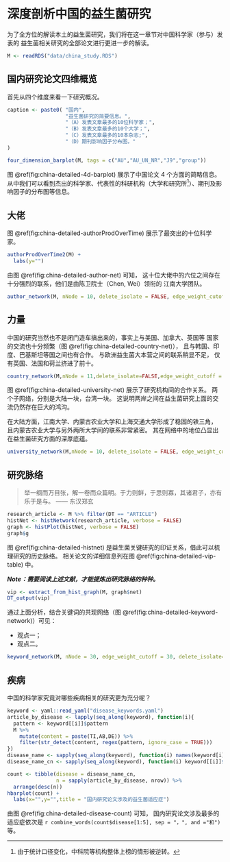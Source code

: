 # 深度剖析中国的益生菌研究 {#china-detailed}

为了全方位的解读本土的益生菌研究，我们将在这一章节对中国科学家（参与）发表的
益生菌相关研究的全部论文进行更进一步的解读。


```r
M <- readRDS("data/china_study.RDS")
```

## 国内研究论文四维概览

首先从四个维度来看一下研究概况。

```r
caption <- paste0( "国内",
                   "益生菌研究的简要信息。",
                   "（A）发表文章最多的10位科学家；",
                   "（B）发表文章最多的10个大学；",
                   "（C）发表文章最多的10本杂志;",  
                   "（D）期刊影响因子分布图。"
)
```

```r
four_dimension_barplot(M, tags = c("AU","AU_UN_NR","J9","group"))
```
图 \@ref(fig:china-detailed-4d-barplot) 展示了中国论文 4 个方面的简略信息。
从中我们可以看到杰出的科学家、代表性的科研机构（大学和研究所[^only-univ]）、期刊及影响因子的分布图等信息。

[^only-univ]: 由于统计口径变化，中科院等机构整体上榜的情形被逆转。

## 大佬

图 \@ref(fig:china-detailed-authorProdOverTime) 展示了最突出的十位科学家。

```r
authorProdOverTime2(M) +
  labs(y="")
```
由图 \@ref(fig:china-detailed-author-net) 可知，
这十位大佬中的六位之间存在十分强烈的联系，他们是由陈卫院士（Chen, Wei）领衔的
江南大学团队。

```r
author_network(M, nNode = 10, delete_isolate = FALSE, edge_weight_cutoff = 10)
```

## 力量


中国的研究当然也不是闭门造车搞出来的，事实上与美国、加拿大、英国等
国家的交流也十分频繁（图 \@ref(fig:china-detailed-country-net)），
且与韩国、印度、巴基斯坦等国之间也有合作。
与欧洲益生菌大本营之间的联系稍显不足，
仅有英国、法国和荷兰挤进了前十。

```r
country_network(M,nNode = 11,delete_isolate=FALSE,edge_weight_cutoff = 8)
```

图 \@ref(fig:china-detailed-university-net) 展示了研究机构间的合作关系。
两个子网络，分别是大陆一块，台湾一块。
这说明两岸之间在益生菌研究上面的交流仍然存在巨大的鸿沟。

在大陆方面，江南大学、内蒙古农业大学和上海交通大学形成了稳固的铁三角，
且内蒙古农业大学与另外两所大学间的联系非常紧密。
其在网络中的地位凸显出在益生菌研究方面的深厚底蕴。

```r
university_network(M,nNode = 10, delete_isolate = FALSE, edge_weight_cutoff = 2)
```



## 研究脉络

> 举一纲而万目张，解一卷而众篇明。于力则鲜，于思则寡，其诸君子，亦有乐于是与。
> —— 东汉郑玄

```r
research_article <- M %>% filter(DT == "ARTICLE")
histNet <- histNetwork(research_article, verbose = FALSE)
graph <- histPlot(histNet, verbose = FALSE)
graph$g
```

图 \@ref(fig:china-detailed-histnet) 是益生菌关键研究的印证关系，借此可以梳理研究的历史脉络。
相关论文的详细信息列在图 \@ref(fig:china-detailed-vip-table) 中。

***Note：需要阅读上述文献，才能提炼出研究脉络的种种。***

```r
vip <- extract_from_hist_graph(M, graph$net)
DT_output(vip)
```

通过上面分析，结合关键词的共现网络（图 \@ref(fig:china-detailed-keyword-network)）可见：

- 观点一；
- 观点二。

```r
keyword_network(M, nNode = 30, edge_weight_cutoff = 30, delete_isolate=FALSE)
```

## 疾病

中国的科学家究竟对哪些疾病相关的研究更为充分呢？

```r
keyword <- yaml::read_yaml("disease_keywords.yaml")
article_by_disease <- lapply(seq_along(keyword), function(i){
  pattern <- keyword[[i]]$pattern
  M %>% 
    mutate(content = paste(TI,AB,DE)) %>% 
    filter(str_detect(content, regex(pattern, ignore_case = TRUE)))
})
disease_name <- sapply(seq_along(keyword), function(i) names(keyword[i]))
disease_name_cn <- sapply(seq_along(keyword), function(i) keyword[[i]]$name)
```

```r
count <- tibble(disease = disease_name_cn,
                n = sapply(article_by_disease, nrow)) %>%
  arrange(desc(n))
hbarplot(count) +
  labs(x="",y="",title = "国内研究论文涉及的益生菌适应症")
```
由图 \@ref(fig:china-detailed-disease-count) 可知，
国内研究论文涉及最多的适应症依次是
`r combine_words(count$disease[1:5], sep = "，", and ="和")`等。